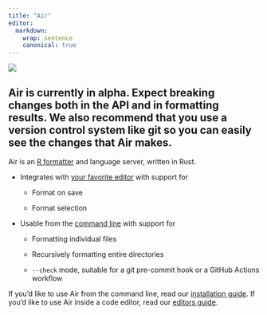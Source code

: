 ```yaml
---
title: "Air"
editor:
  markdown:
    wrap: sentence
    canonical: true
---
```


[![](https://github.com/posit-dev/air/actions/workflows/test.yml/badge.svg)](https://github.com/posit-dev/air/actions)

::: callout-note
## Air is currently in alpha. Expect breaking changes both in the API and in formatting results. We also recommend that you use a version control system like git so you can easily see the changes that Air makes.
:::

Air is an [R formatter](formatter.qmd) and language server, written in Rust.

-   Integrates with [your favorite editor](editors.qmd) with support for

    -   Format on save

    -   Format selection

-   Usable from the [command line](cli.qmd) with support for

    -   Formatting individual files

    -   Recursively formatting entire directories

    -   `--check` mode, suitable for a git pre-commit hook or a GitHub Actions workflow

If you'd like to use Air from the command line, read our [installation guide](cli.qmd).
If you'd like to use Air inside a code editor, read our [editors guide](editors.qmd).
